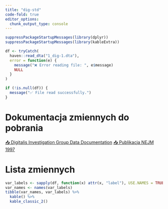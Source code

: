 ```yaml
---
title: "dig-std"
code-fold: true
editor_options: 
  chunk_output_type: console
---
```


```r
suppressPackageStartupMessages(library(dplyr))
suppressPackageStartupMessages(library(kableExtra))

df <- tryCatch(
  haven::read_dta("1_dig-1.dta"),
  error = function(e) {
    message("❌ Error reading file: ", e$message)
    NULL
  }
)

if (!is.null(df)) {
  message("✅ File read successfully.")
}
```

# Dokumentacja zmiennych do pobrania

:::{.btn-group}
[📥 Digitalis Investigation Group Data Documentation](2_DIG Documentation-1.pdf){.btn .btn-primary}
[📥 Publikacja NEJM 1997](3_NEJM_Effect of Digoxin_Feb1997-1.pdf){.btn .btn-primary}
:::

# Lista zmiennych {#section-id .collapse}

::: {.panel .collapse}

```r
var_labels <- sapply(df, function(x) attr(x, "label"), USE.NAMES = TRUE)
var_names <- names(var_labels)
tibble(var_names, var_labels) %>% 
  kable() %>% 
  kable_classic_2()
```

:::